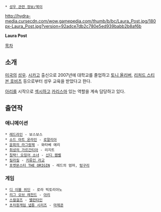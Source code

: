  * [[성우 관련 정보/북미]]

http://hydra-media.cursecdn.com/wow.gamepedia.com/thumb/b/bc/Laura_Post.jpg/180px-Laura_Post.jpg?version=92adce7db2c780e5ed939babb2b8af6b

'''Laura Post'''

[[목차]]
== 소개 ==
[[미국]]의 [[성우]]. [[시카고]] 출신으로 2007년에 대학교를 졸업하고 [[토니 올리버]], [[리처드 스티븐 호비츠]] 등으로부터 성우 교육을 받았다고 한다.

[[아리(리그 오브 레전드)|아리]]를 시작으로 [[섹시]]하고 [[카리스마]] 있는 역할을 계속 담당하고 있다.

== 출연작 ==
=== 애니메이션 ===
 * [[레드라인(애니메이션)|레드라인]] - 보스보스
 * [[소드 아트 온라인]] - [[소드 아트 온라인/기타 등장인물|로잘리아]]
 * [[윤회의 라그랑제]] - 와타베 에리
 * [[취성의 가르간티아]] - 리지트
 * [[침략! 오징어 소녀]] - [[신디 캠벨]]
 * [[킬라킬]] - [[키류인 라교]]
 * [[포켓몬스터 THE ORIGIN]] - 레드의 엄마, [[텅구리]]

=== 게임 ===
 * [[디 이블 위딘]] - 로라 빅토리아노
 * [[리그 오브 레전드]] - [[아리(리그 오브 레전드)|아리]]
 * [[스컬걸즈]] - [[밸런타인(스컬걸즈)|밸런타인]]
 * [[초차원게임 넵튠 시리즈]] - [[마제콘]]
